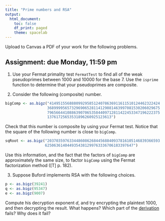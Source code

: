 ```yaml
---
title: "Prime numbers and RSA"
output:
  html_document:
    toc: false
    df_print: paged
    theme: spacelab
---
```


Upload to Canvas a PDF of your work for the following problems. 

## Assignment: due Monday, 11:59 pm

1. Use your Fermat primality test `FermatTest` to find all of the weak pseudoprimes between 1000 and 10000 for the base 7. Use the `isprime` function to determine that your pseudoprimes are composite.

2. Consider the following (composite) number.

```r
bigComp <- as.bigz("41495155688809929585124078636911611510124462322424
                   368999956573296906528114129081463997081530206029675
                   796566441088639070653584409712811422453347196222375
                   13761725653531896260925123613")
```

Check that this number is composite by using your Fermat test. Notice that the square of the following number is close to `bigComp`.  

```r
sqRoot <- as.bigz("203703597633448608626844568840937816105146839366593
                  6250636140449354381299763336706183397647")
```

Use this information, and the fact that the factors of `bigComp` are approximately the same size, to factor `bigComp` using the Fermat factorization method ([T] p. 182). 
   
3. Suppose Buford implements RSA with the following choices.

```r
p <- as.bigz(39241)
q <- as.bigz(95347)
e <- as.bigz(9007)
```

Compute his decryption exponent $d$, and try encrypting the plaintext 1000, and then decrypting the result. What happens? Which part of the [derivation](https://djhunter.github.io/cryptography/slides/09rsa1.html#/proof-that-rsa-works-how-to-recover-m) fails? Why does it fail?

